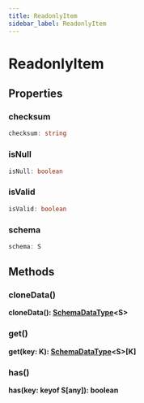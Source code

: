 ```yaml
---
title: ReadonlyItem
sidebar_label: ReadonlyItem
---
```


# ReadonlyItem

## Properties

### checksum

```typescript
checksum: string
```

### isNull

```typescript
isNull: boolean
```

### isValid

```typescript
isValid: boolean
```

### schema

```typescript
schema: S
```

## Methods

### cloneData()

**cloneData(): [SchemaDataType](./types/schemadatatype)\<S\>**

### get()

**get(key: K): [SchemaDataType](./types/schemadatatype)\<S\>[K]**

### has()

**has(key: keyof S[any]): boolean**

